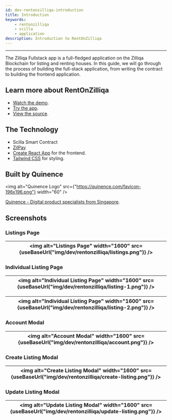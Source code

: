 ```yaml
---
id: dev-rentonzilliqa-introduction
title: Introduction
keywords:
    - rentonzilliqa
    - scilla
    - application
description: Introduction to RentOnZilliqa
---
```


---


The Zilliqa Fullstack app is a full-fledged application on the Zilliqa Blockchain for listing and renting houses. In this guide, we will go through the process of building the full-stack application, from writing the contract to building the frontend application.

## Learn more about RentOnZilliqa

-   [Watch the demo](https://www.loom.com/share/7f9530f80de34ba6be8b9a954f331e47).
-   [Try the app](https://rentonzilliqa-frontend.vercel.app).
-   [View the source](https://github.com/Quinence/zilliqa-fullstack-app).

## The Technology

-   Scilla Smart Contract
-   [ZilPay](https://ziplay.io)
-   [Create React App](https://github.com/facebook/create-react-app) for the frontend.
-   [Tailwind CSS](https://tailwindcss.com) for styling.

## Built by Quinence

<img
    alt="Quinence Logo"
    src={"https://quinence.com/favicon-196x196.png"}
    width="60"
/>

[Quinence - Digital product specialists from Singapore](https://quinence.com).

## Screenshots

### Listings Page

| <img alt="Listings Page" width="1600" src={useBaseUrl("img/dev/rentonzilliqa/listings.png")} /> |
| ----------------------------------------------------------------------------------------------- |

### Individual Listing Page

| <img alt="Individual Listing Page" width="1600" src={useBaseUrl("img/dev/rentonzilliqa/listing-1.png")} /> |
| ---------------------------------------------------------------------------------------------------------- |

| <img alt="Individual Listing Page" width="1600" src={useBaseUrl("img/dev/rentonzilliqa/listing-2.png")} /> |
| ---------------------------------------------------------------------------------------------------------- |

### Account Modal

| <img alt="Account Modal" width="1600" src={useBaseUrl("img/dev/rentonzilliqa/account.png")} /> |
| ---------------------------------------------------------------------------------------------- |

### Create Listing Modal

| <img alt="Create Listing Modal" width="1600" src={useBaseUrl("img/dev/rentonzilliqa/create-listing.png")} /> |
| ------------------------------------------------------------------------------------------------------------ |

### Update Listing Modal

| <img alt="Update Listing Modal" width="1600" src={useBaseUrl("img/dev/rentonzilliqa/update-listing.png")} /> |
| ------------------------------------------------------------------------------------------------------------ |
